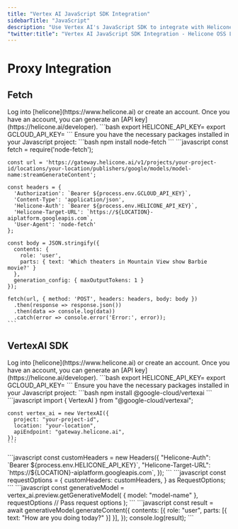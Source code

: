 ```yaml
---
title: "Vertex AI JavaScript SDK Integration"
sidebarTitle: "JavaScript"
description: "Use Vertex AI's JavaScript SDK to integrate with Helicone to log your Vertex AI usage."
"twitter:title": "Vertex AI JavaScript SDK Integration - Helicone OSS LLM Observability"
---
```


# Proxy Integration

## Fetch

<Steps>
  <Step title="Create an account + Generate an API Key">
    Log into [helicone](https://www.helicone.ai) or create an account. Once you have an account, you
    can generate an [API key](https://helicone.ai/developer).
  </Step>
  <Step title="Set API keys as environment variables">
    ```bash
    export HELICONE_API_KEY=<your API key>
    export GCLOUD_API_KEY=<your Google Cloud API key>
    ```
  </Step>
  <Step title="Install necessary packages">
    Ensure you have the necessary packages installed in your Javascript project:
    ```bash
    npm install node-fetch
    ```
  </Step>
  <Step title="Send a request using fetch">
    ```javascript
    const fetch = require('node-fetch');

    const url = 'https://gateway.helicone.ai/v1/projects/your-project-id/locations/your-location/publishers/google/models/model-name:streamGenerateContent';

    const headers = {
      'Authorization': `Bearer ${process.env.GCLOUD_API_KEY}`,
      'Content-Type': 'application/json',
      'Helicone-Auth': `Bearer ${process.env.HELICONE_API_KEY}`,
      'Helicone-Target-URL': `https://${LOCATION}-aiplatform.googleapis.com`,
      'User-Agent': 'node-fetch'
    };

    const body = JSON.stringify({
      contents: {
        role: 'user',
        parts: { text: 'Which theaters in Mountain View show Barbie movie?' }
      },
      generation_config: { maxOutputTokens: 1 }
    });

    fetch(url, { method: 'POST', headers: headers, body: body })
      .then(response => response.json())
      .then(data => console.log(data))
      .catch(error => console.error('Error:', error));
    ```

  </Step>
</Steps>

## VertexAI SDK

<Steps>
  <Step title="Create an account + Generate an API Key">
    Log into [helicone](https://www.helicone.ai) or create an account. Once you have an account, you
    can generate an [API key](https://helicone.ai/developer).
  </Step>
  <Step title="Set API keys as environment variables">
    ```bash
    export HELICONE_API_KEY=<your API key>
    export GCLOUD_API_KEY=<your Google Cloud API key>
    ```
  </Step>
  <Step title="Install necessary packages">
    Ensure you have the necessary packages installed in your Javascript project:
    ```bash
    npm install @google-cloud/vertexai
    ```
  </Step>
  <Step title="Import VertexAI and configure the client">
    ```javascript
    import { VertexAI } from "@google-cloud/vertexai";

    const vertex_ai = new VertexAI({
      project: "your-project-id",
      location: "your-location",
      apiEndpoint: "gateway.helicone.ai",
    });
    ```

  </Step>
  <Step title="Set up custom headers">
    ```javascript
    const customHeaders = new Headers({
      "Helicone-Auth": `Bearer ${process.env.HELICONE_API_KEY}`,
      "Helicone-Target-URL": `https://${LOCATION}-aiplatform.googleapis.com`,
    });
    ```
  </Step>
  <Step title="Define request options">
    ```javascript
    const requestOptions = {
      customHeaders: customHeaders,
    } as RequestOptions;
    ```
  </Step>
  <Step title="Get the generative model">
    ```javascript
    const generativeModel = vertex_ai.preview.getGenerativeModel(
      {
        model: "model-name"
      },
      requestOptions // Pass request options
    );
    ```
  </Step>
  <Step title="Generate content">
    ```javascript
    const result = await generativeModel.generateContent({
      contents: [{ role: "user", parts: [{ text: "How are you doing today?" }] }],
    });
    console.log(result);
    ```
  </Step>
</Steps>
